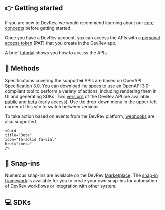 ## 👉 Getting started

If you are new to DevRev, we would recommend learning about our [core concepts](https://docs.devrev.ai/intro) before getting started.

Once you have a DevRev account, you can access the APIs with a [personal access token](/about/authentication) (PAT) that you create in the DevRev app.

A brief [tutorial](/api-reference/getting-started) shows you how to access the APIs.

## 🧬 Methods

Specifications covering the supported APIs are based on OpenAPI Specification 3.0. You can download the specs to use an OpenAPI 3.0-compliant tool to perform a variety of actions, including rendering them in UI and generating SDKs. Two [versions](/about/versioning) of the DevRev API are available: [public](/public) and [beta](/beta) (early access). Use the drop-down menu in the upper-left corner of this site to switch between versions.

To take action based on events from the DevRev platform, [webhooks](/guides/webhooks) are also supported.
<Cards>
    <Card
    title="Public"
    icon="fa-solid fa-code"
    href="/public"
    />

    <Card
    title="Beta"
    icon="fa-solid fa-vial"
    href="/beta"
    />
</Cards>

## 🧩 Snap-ins

Numerous snap-ins are available on the DevRev [Marketplace](https://devrev.ai/marketplace). The [snap-in framework](/snapin-development/concepts) is available for you to create your own snap-ins for automation of DevRev workflows or integration with other system.

## 💻 SDKs

<Cards>
  <Card
    title="PLuG Web SDK"
    icon="fa-solid fa-message"
    href="/sdks/web/installation"
    />

  <Card
    title="DevRev SDK for Android"
    icon="fa-brands fa-android"
    href="/sdks/mobile/android/quickstart"
    />

  <Card
    title="DevRev SDK for iOS"
    icon="fa-brands fa-apple"
    href="/sdks/mobile/ios/quickstart"
    />

  <Card
    title="DevRev SDK for React Native and Expo"
    icon="fa-brands fa-react"
    href="/sdks/mobile/react-native/quickstart"
    />

  <Card
    title="DevRev SDK for Cordova"
    icon="fa-solid fa-robot"
    href="/sdks/mobile/cordova/quickstart"
    />
  
  <Card
    title="DevRev SDK for Flutter"
    icon="fa-regular fa-code"
    href="/sdks/mobile/flutter/quickstart"
    />
</Cards>
